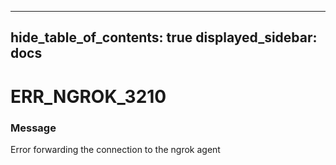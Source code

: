 

---
hide_table_of_contents: true
displayed_sidebar: docs
---


# ERR_NGROK_3210

### Message
Error forwarding the connection to the ngrok agent

<ErrorDetails />



